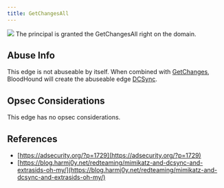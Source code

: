 ```yaml
---
title: GetChangesAll
---
```


<Frame>
  <img src="/assets/image-2-1.png"/>
</Frame>
The principal is granted the GetChangesAll right on the domain.

## Abuse Info

This edge is not abuseable by itself. When combined with [GetChanges](/hc/en-us/articles/GetChanges), BloodHound will create the abuseable edge [DCSync](/hc/en-us/articles/DCSync).

## Opsec Considerations

This edge has no opsec considerations.

## References

* [https://adsecurity.org/?p=1729](https://adsecurity.org/?p=1729)
* [https://blog.harmj0y.net/redteaming/mimikatz-and-dcsync-and-extrasids-oh-my/](https://blog.harmj0y.net/redteaming/mimikatz-and-dcsync-and-extrasids-oh-my/)

